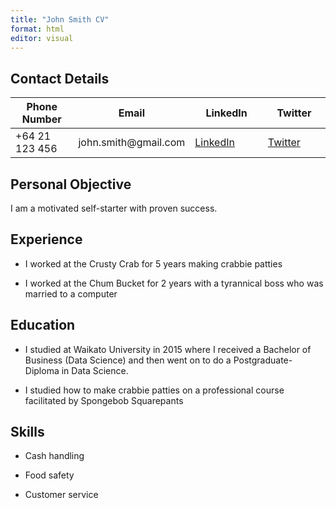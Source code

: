 ```yaml
---
title: "John Smith CV"
format: html
editor: visual
---
```


## Contact Details

| Phone Number   | Email                 | LinkedIn                                        | Twitter                                    |
|-----------------|-----------------|---------------------|------------------|
| +64 21 123 456 | john.smith\@gmail.com | [LinkedIn](https://www.linkedin.com/in/jsmith/) | [Twitter](https://www.twitter.com/jsmith/) |

## Personal Objective

I am a motivated self-starter with proven success.

## Experience

-   I worked at the Crusty Crab for 5 years making crabbie patties

-   I worked at the Chum Bucket for 2 years with a tyrannical boss who was married to a computer

## Education

-   I studied at Waikato University in 2015 where I received a Bachelor of Business (Data Science) and then went on to do a Postgraduate-Diploma in Data Science.

-   I studied how to make crabbie patties on a professional course facilitated by Spongebob Squarepants

## Skills

-   Cash handling

-   Food safety

-   Customer service
